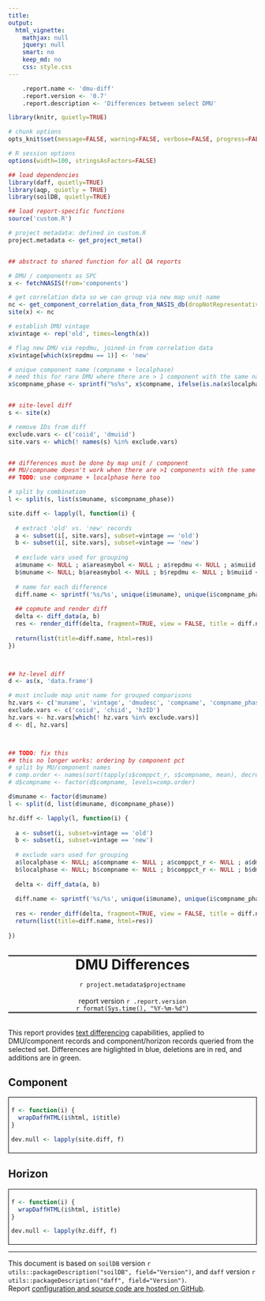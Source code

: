 ---
title:
output:
  html_vignette:
    mathjax: null
    jquery: null
    smart: no
    keep_md: no
    css: style.css
---


```{r, echo=FALSE, results='hide', warning=FALSE, message=FALSE}
	.report.name <- 'dmu-diff'
	.report.version <- '0.7'
	.report.description <- 'Differences between select DMU'
```


```{r setup, echo=FALSE, results='hide', warning=FALSE, message=FALSE}
library(knitr, quietly=TRUE)

# chunk options
opts_knit$set(message=FALSE, warning=FALSE, verbose=FALSE, progress=FALSE)

# R session options
options(width=100, stringsAsFactors=FALSE)

## load dependencies
library(daff, quietly=TRUE)
library(aqp, quietly = TRUE)
library(soilDB, quietly=TRUE)

## load report-specific functions
source('custom.R') 

# project metadata: defined in custom.R
project.metadata <- get_project_meta()


## abstract to shared function for all QA reports

# DMU / components as SPC
x <- fetchNASIS(from='components')

# get correlation data so we can group via new map unit name
nc <- get_component_correlation_data_from_NASIS_db(dropNotRepresentative = FALSE)
site(x) <- nc

# establish DMU vintage
x$vintage <- rep('old', times=length(x))

# flag new DMU via repdmu, joined-in from correlation data
x$vintage[which(x$repdmu == 1)] <- 'new'

# unique component name (compname + localphase)
# need this for rare DMU where there are > 1 component with the same name
x$compname_phase <- sprintf("%s%s", x$compname, ifelse(is.na(x$localphase), '', sprintf("-%s", x$localphase)))


## site-level diff
s <- site(x)

# remove IDs from diff
exclude.vars <- c('coiid', 'dmuiid')
site.vars <- which(! names(s) %in% exclude.vars)


## differences must be done by map unit / component
## MU/compname doesn't work when there are >1 components with the same name (not common)
## TODO: use compname + localphase here too 

# split by combination
l <- split(s, list(s$muname, s$compname_phase))

site.diff <- lapply(l, function(i) {
  
  # extract 'old' vs. 'new' records
  a <- subset(i[, site.vars], subset=vintage == 'old')
  b <- subset(i[, site.vars], subset=vintage == 'new')
  
  # exclude vars used for grouping
  a$muname <- NULL ; a$areasmybol <- NULL ; a$repdmu <- NULL ; a$muiid <- NULL ; a$vintage <- NULL ; a$dmudesc <- NULL
  b$muname <- NULL; b$areasmybol <- NULL ; b$repdmu <- NULL ; b$muiid <- NULL ; b$vintage <- NULL ; b$dmudesc <- NULL
  
  # name for each difference
  diff.name <- sprintf('%s/%s', unique(i$muname), unique(i$compname_phase))
  
  ## copmute and render diff
  delta <- diff_data(a, b)
  res <- render_diff(delta, fragment=TRUE, view = FALSE, title = diff.name, summary = TRUE)
  
  return(list(title=diff.name, html=res))
})



## hz-level diff
d <- as(x, 'data.frame')

# must include map unit name for grouped comparisons
hz.vars <- c('muname', 'vintage', 'dmudesc', 'compname', 'compname_phase', horizonNames(x))
exclude.vars <- c('coiid', 'chiid', 'hzID')
hz.vars <- hz.vars[which(! hz.vars %in% exclude.vars)]
d <- d[, hz.vars]



## TODO: fix this
## this no longer works: ordering by component pct
# split by MU/component names
# comp.order <- names(sort(tapply(s$comppct_r, s$compname, mean), decreasing = TRUE))
# d$compname <- factor(d$compname, levels=comp.order)

d$muname <- factor(d$muname)
l <- split(d, list(d$muname, d$compname_phase))

hz.diff <- lapply(l, function(i) {
  
  a <- subset(i, subset=vintage == 'old')
  b <- subset(i, subset=vintage == 'new')
  
  # exclude vars used for grouping
  a$localphase <- NULL; a$compname <- NULL ; a$comppct_r <- NULL ; a$dmudesc <- NULL ; a$muname <- NULL ; a$vintage <- NULL
  b$localphase <- NULL; b$compname <- NULL ; b$comppct_r <- NULL ; b$dmudesc <- NULL ; b$muname <- NULL ; b$vintage <- NULL
  
  delta <- diff_data(a, b)
  
  diff.name <- sprintf('%s/%s', unique(i$muname), unique(i$compname_phase))
  
  res <- render_diff(delta, fragment=TRUE, view = FALSE, title = diff.name, summary = TRUE)
  return(list(title=diff.name, html=res))
  
})
```

<br>
<div style="text-align: center; border-top-style: solid; border-bottom-style: solid; border-top-width: 2px; border-bottom-width: 2px;">
<span style="font-size: 200%; font-weight: bold;">DMU Differences</span>
<span style="font-size: 100%;">
<br>
<br>
`r project.metadata$projectname`
</span>
<br><br>
report version `r .report.version`
<br>
`r format(Sys.time(), "%Y-%m-%d")`</div>

<br>
This report provides [text differencing](https://en.wikipedia.org/wiki/Diff_utility) capabilities, applied to DMU/component records and component/horizon records queried from the selected set. Differences are higlighted in blue, deletions are in red, and additions are in green.


<h2>Component</h2>
<div style="border: 1px solid black; padding: 5px; overflow: auto;">
```{r, results='asis', echo=FALSE}
f <- function(i) {
  wrapDaffHTML(i$html, i$title)
}

dev.null <- lapply(site.diff, f)
```
</div>

<h2>Horizon</h2>
<div style="border: 1px solid black; padding: 5px; overflow: auto;">
```{r, results='asis', echo=FALSE}
f <- function(i) {
  wrapDaffHTML(i$html, i$title)
}

dev.null <- lapply(hz.diff, f)
```
</div>

----------------------------
This document is based on `soilDB` version `r utils::packageDescription("soilDB", field="Version")`, and `daff` version `r utils::packageDescription("daff", field="Version")`.
<br>
Report [configuration and source code are hosted on GitHub](https://github.com/ncss-tech/soilReports).

